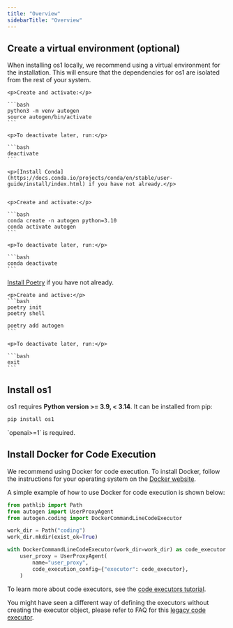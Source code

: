 ```yaml
---
title: "Overview"
sidebarTitle: "Overview"
---
```


## Create a virtual environment (optional)

When installing os1 locally, we recommend using a virtual environment for the installation. This will ensure that the dependencies for os1 are isolated from the rest of your system.

<Tabs>
  <Tab title="venv" default>

    <p>Create and activate:</p>

    ```bash
    python3 -m venv autogen
    source autogen/bin/activate
    ```

    <p>To deactivate later, run:</p>

    ```bash
    deactivate
    ```

  </Tab>
  <Tab title="Conda">

    <p>[Install Conda](https://docs.conda.io/projects/conda/en/stable/user-guide/install/index.html) if you have not already.</p>


    <p>Create and activate:</p>

    ```bash
    conda create -n autogen python=3.10
    conda activate autogen
    ```

    <p>To deactivate later, run:</p>

    ```bash
    conda deactivate
    ```

  </Tab>
  <Tab title="Poetry">
    <p><a href="https://python-poetry.org/docs/#installation" target="_blank" rel="noopener noreferrer">Install Poetry</a> if you have not already.</p>

    <p>Create and active:</p>
    ```bash
    poetry init
    poetry shell

    poetry add autogen
    ```

    <p>To deactivate later, run:</p>

    ```bash
    exit
    ```

  </Tab>
</Tabs>

## Install os1

os1 requires **Python version >= 3.9, < 3.14**. It can be installed from pip:

```bash
pip install os1
```

<div class="info">
  <Info> `openai>=1` is required. </Info>
</div>

## Install Docker for Code Execution

We recommend using Docker for code execution.
To install Docker, follow the instructions for your operating system on the [Docker website](https://docs.docker.com/get-docker/).

A simple example of how to use Docker for code execution is shown below:

```python
from pathlib import Path
from autogen import UserProxyAgent
from autogen.coding import DockerCommandLineCodeExecutor

work_dir = Path("coding")
work_dir.mkdir(exist_ok=True)

with DockerCommandLineCodeExecutor(work_dir=work_dir) as code_executor:
    user_proxy = UserProxyAgent(
        name="user_proxy",
        code_execution_config={"executor": code_executor},
    )
```

To learn more about code executors, see the [code executors tutorial](/docs/tutorial/code-executors).

You might have seen a different way of defining the executors without creating the
executor object, please refer to FAQ for this [legacy code executor](/docs/FAQ#legacy-code-executor).
